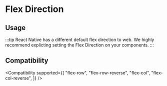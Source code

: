 
# Flex Direction

## Usage

<Usage />

:::tip
React Native has a different default flex direction to web. We highly recommend explicting setting the Flex Direction on your components.
:::

## Compatibility

<Compatibility
supported={[
"flex-row",
"flex-row-reverse",
"flex-col",
"flex-col-reverse",
]}
/>
